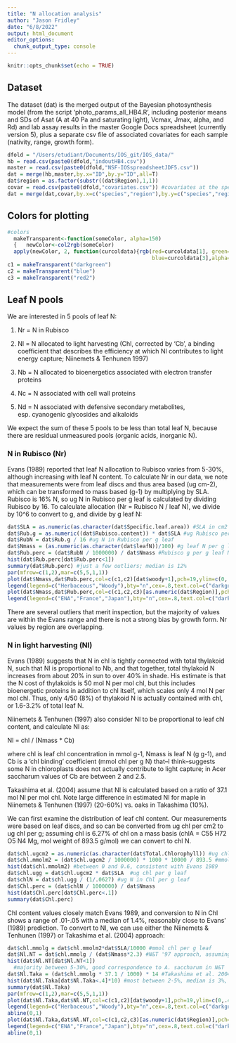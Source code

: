 ```yaml
---
title: "N allocation analysis"
author: "Jason Fridley"
date: "6/8/2022"
output: html_document
editor_options: 
  chunk_output_type: console
---
```


```r
knitr::opts_chunk$set(echo = TRUE)
```

## Dataset

The dataset (dat) is the merged output of the Bayesian photosynthesis model (from the script 'photo_params_all_HB4.R', including posterior means and SDs of Asat (A at 40 Pa and saturating light), Vcmax, Jmax, alpha, and Rd) and lab assay results in the master Google Docs spreadsheet (currently version 5), plus a separate csv file of associated covariates for each sample (nativity, range, growth form).

```r
dfold = "/Users/etudiant/Documents/IOS_git/IOS_data/"
hb = read.csv(paste0(dfold,"indoutHB4.csv"))
master = read.csv(paste0(dfold,"NSF-IOSspreadsheetJDF5.csv"))
dat = merge(hb,master,by.x="ID",by.y="ID",all=T)
dat$region = as.factor(substr((dat$Region),1,1))
covar = read.csv(paste0(dfold,"covariates.csv")) #covariates at the species-region level
dat = merge(dat,covar,by.x=c("species","region"),by.y=c("species","region"),all.x=T)
```

## Colors for plotting

```r
#colors    
  makeTransparent<-function(someColor, alpha=150)
  {   newColor<-col2rgb(someColor)
  apply(newColor, 2, function(curcoldata){rgb(red=curcoldata[1], green=curcoldata[2],
                                              blue=curcoldata[3],alpha=alpha, maxColorValue=255)}) }
c1 = makeTransparent("darkgreen")
c2 = makeTransparent("blue")
c3 = makeTransparent("red2")
```

## Leaf N pools

We are interested in 5 pools of leaf N:

1. Nr = N in Rubisco

2. Nl = N allocated to light harvesting (Chl, corrected by 'Cb', a binding coefficient that describes the efficiency at which Nl contributes to light energy capture; Niinemets & Tenhunen 1997)

3. Nb = N allocated to bioenergetics associated with electron transfer proteins

4. Nc = N associated with cell wall proteins

5. Nd = N associated with defensive secondary metabolites, esp. cyanogenic glycosides and alkaloids

We expect the sum of these 5 pools to be less than total leaf N, because there are residual unmeasured pools (organic acids, inorganic N). 

### N in Rubisco (Nr)

Evans (1989) reported that leaf N allocation to Rubisco varies from 5-30%, although increasing with leaf N content. To calculate Nr in our data, we note that measurements were from leaf discs and thus area based (ug cm-2), which can be transformed to mass based (g-1) by multiplying by SLA. Rubisco is 16% N, so ug N in Rubisco per g leaf is calculated by dividing Rubisco by 16. To calculate allocation (Nr = Rubisco N / leaf N), we divide by 10^6 to convert to g, and divide by g leaf N:

```r
dat$SLA = as.numeric(as.character(dat$Specific.leaf.area)) #SLA in cm2 g-1
dat$Rub.g = as.numeric((dat$Rubisco.content)) * dat$SLA #ug Rubisco per g leaf
dat$RubN = dat$Rub.g / 16 #ug N in Rubisco per g leaf
dat$Nmass = (as.numeric(as.character(dat$leafN))/100) #g leaf N per g leaf
dat$Rub.perc = (dat$RubN / 1000000) / dat$Nmass #Rubisco g per g leaf N
hist(dat$Rub.perc[dat$Rub.perc<1])
summary(dat$Rub.perc) #just a few outliers; median is 12%
par(mfrow=c(1,2),mar=c(5,5,1,1))
plot(dat$Nmass,dat$Rub.perc,col=c(c1,c2)[dat$woody+1],pch=19,ylim=c(0,.6),xlab="Nmass",ylab="N Rubisco")
legend(legend=c("Herbaceous","Woody"),bty="n",cex=.8,text.col=c("darkgreen","blue"),"topright")
plot(dat$Nmass,dat$Rub.perc,col=c(c1,c2,c3)[as.numeric(dat$Region)],pch=19,ylim=c(0,.6),xlab="Nmass",ylab="N Rubisco")
legend(legend=c("ENA","France","Japan"),bty="n",cex=.8,text.col=c("darkgreen","blue","red2"),"topright")

```

There are several outliers that merit inspection, but the majority of values are within the Evans range and there is not a strong bias by growth form. Nr values by region are overlapping.

### N in light harvesting (Nl)

Evans (1989) suggests that N in chl is tightly connected with total thylakoid N, such that Nl is proportional to Nb, and that together, total thylakoid N increases from about 20% in sun to over 40% in shade. His estimate is that the N cost of thylakoids is 50 mol N per mol chl, but this includes bioenergetic proteins in addition to chl itself, which scales only 4 mol N per mol chl. Thus, only 4/50 (8%) of thylakoid N is actually contained with chl, or 1.6-3.2% of total leaf N.

Niinemets & Tenhunen (1997) also consider Nl to be proportional to leaf chl content, and calculate Nl as:

Nl = chl / (Nmass * Cb)

where chl is leaf chl concentration in mmol g-1, Nmass is leaf N (g g-1), and Cb is a 'chl binding' coefficient (mmol chl per g N) that--I think--suggests some N in chloroplasts does not actually contribute to light capture; in Acer saccharum values of Cb are between 2 and 2.5. 

Takashima et al. (2004) assume that Nl is calculated based on a ratio of 37.1 mol Nl per mol chl. Note large difference in estimated Nl for maple in Niinemets & Tenhunen (1997) (20-60%) vs. oaks in Takashima (10%).

We can first examine the distribution of leaf chl content. Our measurements were based on leaf discs, and so can be converted from ug chl per cm2 to ug chl per g; assuming chl is 6.27% of chl on a mass basis (chlA = C55 H72 O5 N4 Mg, mol weight of 893.5 g/mol) we can convert to chl N. 

```r
dat$chl.ugcm2 = as.numeric(as.character(dat$Total.Chlorophyll)) #ug chl per cm2
dat$chl.mmolm2 = (dat$chl.ugcm2 / 1000000) * 1000 * 10000 / 893.5 #mmol chl per m2 leaf
hist(dat$chl.mmolm2) #between 0 and 0.6, consistent with Evans 1989
dat$chl.ugg = dat$chl.ugcm2 * dat$SLA  #ug chl per g leaf
dat$chlN = dat$chl.ugg / (1/.0627) #ug N in Chl per g leaf
dat$Chl.perc = (dat$chlN / 1000000) / dat$Nmass
hist(dat$Chl.perc[dat$Chl.perc<.1])
summary(dat$Chl.perc)
```

Chl content values closely match Evans 1989, and conversion to N in Chl shows a range of .01-.05 with a median of 1.4%, reasonably close to Evans' (1989) prediction. To convert to Nl, we can use either the Niinemets & Tenhunen (1997) or Takashima et al. (2004) approach:

```r
dat$chl.mmolg = dat$chl.mmolm2*dat$SLA/10000 #mmol chl per g leaf
dat$Nl.NT = dat$chl.mmolg / (dat$Nmass*2.3) #N&T '97 approach, assuming Cb is 2.3
hist(dat$Nl.NT[dat$Nl.NT<1])
  #majority between 5-30%, good correspondence to A. saccharum in N&T '97
dat$Nl.Taka = (dat$chl.mmolg * 37.1 / 1000) * 14 #Takashima et al. 2004 approach
hist(dat$Nl.Taka[dat$Nl.Taka<.4]*10) #most between 2-5%, median is 3%, somewhat lower than oaks in Takashima (~10%)
summary(dat$Nl.Taka)
par(mfrow=c(1,2),mar=c(5,5,1,1))
plot(dat$Nl.Taka,dat$Nl.NT,col=c(c1,c2)[dat$woody+1],pch=19,ylim=c(0,.45),xlim=c(0,.2),xlab="Nl, Takashima",ylab="Nl, Niinemets")
legend(legend=c("Herbaceous","Woody"),bty="n",cex=.8,text.col=c("darkgreen","blue"),"bottomright")
abline(0,1)
plot(dat$Nl.Taka,dat$Nl.NT,col=c(c1,c2,c3)[as.numeric(dat$Region)],pch=19,ylim=c(0,.45),xlim=c(0,.2),xlab="Nl, Takashima",ylab="Nl, Niinemets")
legend(legend=c("ENA","France","Japan"),bty="n",cex=.8,text.col=c("darkgreen","blue","red2"),"bottomright")
abline(0,1)

```


